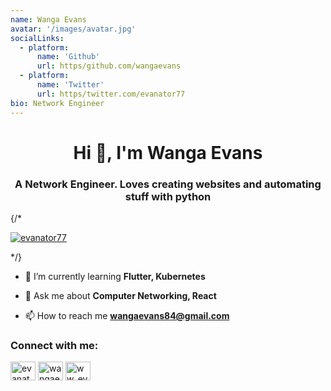 ```yaml
---
name: Wanga Evans
avatar: '/images/avatar.jpg'
socialLinks:
  - platform:
      name: 'Github'
      url: https/github.com/wangaevans
  - platform:
      name: 'Twitter'
      url: https/twitter.com/evanator77
bio: Network Engineer
---
```


<h1 align="center">Hi 👋, I'm Wanga Evans</h1>
<h3 align="center">A Network Engineer. Loves creating websites and automating stuff with python</h3>


{/* <p align="left"> <a href="https://twitter.com/evanator77" target="blank"><img src="https://img.shields.io/twitter/follow/evanator77?logo=twitter&style=for-the-badge" alt="evanator77" /></a> </p> */}

- 🌱 I’m currently learning **Flutter, Kubernetes**

- 💬 Ask me about **Computer Networking, React**

- 📫 How to reach me **wangaevans84@gmail.com**

<h3 align="left">Connect with me:</h3>
<p className="flex space-x-4  items-center" align="left">
<a href="https://twitter.com/evanator77" target="blank"><img align="center" src="https://raw.githubusercontent.com/rahuldkjain/github-profile-readme-generator/master/src/images/icons/Social/twitter.svg" alt="evanator77" height="30" width="40" /></a>
<a href="https://linkedin.com/in/evans-wanga" target="blank"><img align="center" src="https://raw.githubusercontent.com/rahuldkjain/github-profile-readme-generator/master/src/images/icons/Social/linked-in-alt.svg" alt="wangaevans" height="30" width="40" /></a>
<a href="https://instagram.com/ww_evans" target="blank"><img align="center" src="https://raw.githubusercontent.com/rahuldkjain/github-profile-readme-generator/master/src/images/icons/Social/instagram.svg" alt="ww_evans" height="30" width="40" /></a>
</p>


